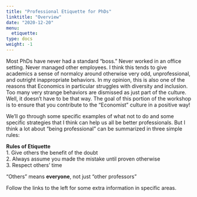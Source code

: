 ```yaml
---
title: "Professional Etiquette for PhDs"
linktitle: "Overview"
date: "2020-12-20"
menu:
  etiquette:
type: docs
weight: -1
---
```


Most PhDs have never had a standard "boss." Never worked in an office setting. Never managed other employees. I think this tends to give academics a sense of normalcy around otherwise very odd, unprofessional, and outright inappropriate behaviors. In my opinion, this is also one of the reasons that Economics in particular struggles with diversity and inclusion. Too many very strange behaviors are dismissed as just part of the culture. Well, it doesn't have to be that way. The goal of this portion of the workshop is to ensure that you contribute to the "Economist" culture in a positive way!

We'll go through some specific examples of what not to do and some specific strategies that I think can help us all be better professionals. But I think a lot about "being professional" can be summarized in three simple rules:


:::fyi
**Rules of Etiquette**<br>
  1. Give others the benefit of the doubt<br>
  2. Always assume you made the mistake until proven otherwise<br>
  3. Respect others' time

"Others" means **everyone**, not just "other professors"
:::

Follow the links to the left for some extra information in specific areas.